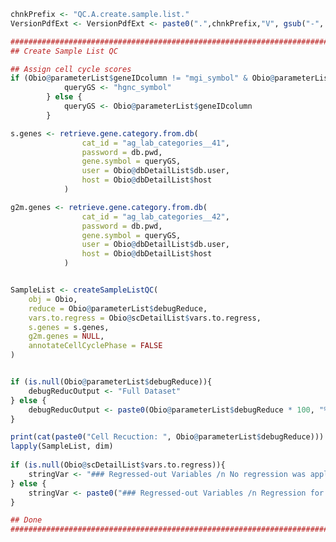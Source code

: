 <!-- Set PArameters Module -->
<!-- Set the chnkPrefix to make all chunks unique in the overall folder -->
```{r set_create_sample_list_parameters_init, echo=TRUE, eval=TRUE, warning=FALSE}
chnkPrefix <- "QC.A.create.sample.list."
VersionPdfExt <- VersionPdfExt <- paste0(".",chnkPrefix,"V", gsub("-", "", Sys.Date()), ".pdf")

```

```{r create_sample_list, echo=TRUE, eval=TRUE, warning=FALSE, results="asis"}
###############################################################################
## Create Sample List QC                                                     ## 

## Assign cell cycle scores
if (Obio@parameterList$geneIDcolumn != "mgi_symbol" & Obio@parameterList$geneIDcolumn != "hgnc_symbol") {
            queryGS <- "hgnc_symbol" 
        } else {
            queryGS <- Obio@parameterList$geneIDcolumn
        }

s.genes <- retrieve.gene.category.from.db(
                cat_id = "ag_lab_categories__41",
                password = db.pwd,
                gene.symbol = queryGS,
                user = Obio@dbDetailList$db.user,
                host = Obio@dbDetailList$host
            )

g2m.genes <- retrieve.gene.category.from.db(
                cat_id = "ag_lab_categories__42",
                password = db.pwd,
                gene.symbol = queryGS,
                user = Obio@dbDetailList$db.user,
                host = Obio@dbDetailList$host
            )


SampleList <- createSampleListQC(
    obj = Obio,
    reduce = Obio@parameterList$debugReduce,    
    vars.to.regress = Obio@scDetailList$vars.to.regress,
    s.genes = s.genes,
    g2m.genes = NULL,
    annotateCellCyclePhase = FALSE
)


if (is.null(Obio@parameterList$debugReduce)){
    debugReducOutput <- "Full Dataset"
} else {
    debugReducOutput <- paste0(Obio@parameterList$debugReduce * 100, "% of all cells used.")
}

print(cat(paste0("Cell Recuction: ", Obio@parameterList$debugReduce)))
lapply(SampleList, dim)    
    
if (is.null(Obio@scDetailList$vars.to.regress)){
    stringVar <- "### Regressed-out Variables /n No regression was applied to input single-cell samples before integration."
} else {
    stringVar <- paste0("### Regressed-out Variables /n Regression for parameter ", Obio@parameterList$vars.to.regress, " was used on the individual single-cell samples before integration.")
}

## Done                                                                      ##
###############################################################################

```


